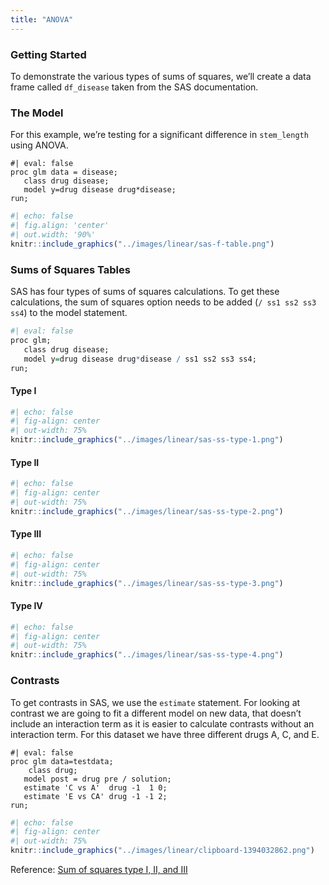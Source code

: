 ```yaml
---
title: "ANOVA"
---
```


### **Getting Started**

To demonstrate the various types of sums of squares, we'll create a data frame called `df_disease` taken from the SAS documentation.

### The Model {.unnumbered}

For this example, we're testing for a significant difference in `stem_length` using ANOVA.

```SAS
#| eval: false
proc glm data = disease;
   class drug disease;
   model y=drug disease drug*disease;
run;
```

```r
#| echo: false 
#| fig.align: 'center'
#| out.width: '90%'
knitr::include_graphics("../images/linear/sas-f-table.png")
```

### Sums of Squares Tables {.unnumbered}

SAS has four types of sums of squares calculations. To get these calculations, the sum of squares option needs to be added (`/ ss1 ss2 ss3 ss4`) to the model statement.

```r
#| eval: false
proc glm;
   class drug disease;
   model y=drug disease drug*disease / ss1 ss2 ss3 ss4;
run;
```

#### Type I

```r
#| echo: false
#| fig-align: center
#| out-width: 75%
knitr::include_graphics("../images/linear/sas-ss-type-1.png")
```

#### Type II {.unnumbered}

```r
#| echo: false
#| fig-align: center
#| out-width: 75%
knitr::include_graphics("../images/linear/sas-ss-type-2.png")
```

#### Type III {.unnumbered}

```r
#| echo: false
#| fig-align: center
#| out-width: 75%
knitr::include_graphics("../images/linear/sas-ss-type-3.png")
```

#### Type IV {.unnumbered}

```r
#| echo: false
#| fig-align: center
#| out-width: 75%
knitr::include_graphics("../images/linear/sas-ss-type-4.png")
```

### Contrasts {.unnumbered}

To get contrasts in SAS, we use the `estimate` statement. For looking at contrast we are going to fit a different model on new data, that doesn't include an interaction term as it is easier to calculate contrasts without an interaction term. For this dataset we have three different drugs A, C, and E.

```SAS
#| eval: false
proc glm data=testdata;
    class drug;
   model post = drug pre / solution;
   estimate 'C vs A'  drug -1  1 0;
   estimate 'E vs CA' drug -1 -1 2;
run;
```

```r
#| echo: false
#| fig-align: center
#| out-width: 75%
knitr::include_graphics("../images/linear/clipboard-1394032862.png")
```

Reference: [Sum of squares type I, II, and III](http://dwoll.de/rexrepos/posts/anovaSStypes.html)
